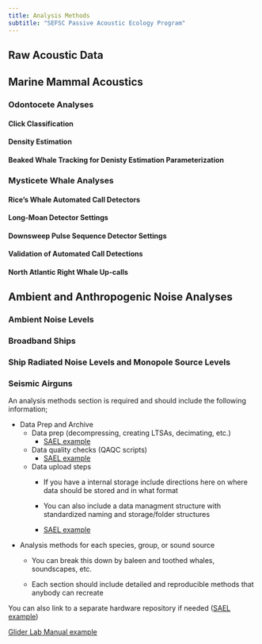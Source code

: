 ```yaml
---
title: Analysis Methods
subtitle: "SEFSC Passive Acoustic Ecology Program"
---
```


## Raw Acoustic Data


## Marine Mammal Acoustics

### Odontocete Analyses

#### Click Classification

#### Density Estimation

#### Beaked Whale Tracking for Denisty Estimation Parameterization


### Mysticete Whale Analyses

<!-- Analyses focused on calls of the Rice’s whale, the only resident baleen whale found in the GOM, required only the low-frequency data for these analyses. The HARP recordings were decimated by factors of 100 and 10 for 200 kHz and 20 kHz data, respectively, to yield 2000 Hz data with an effective bandwidth of 10 to 1000 Hz. While low-frequency call detection effort was focused on Rice’s whale calls, rare opportunistic detections of other baleen whale species were noted when they occurred, as were sounds of unknown origin that could potentially be produced by baleen whales. -->

#### Rice's Whale Automated Call Detectors

<!-- Spectrogram cross-correlation detectors for Rice’s whale long-moan calls and downsweep pulse sequences were developed in Ishmael (Version 1.0; Mellinger and Clark 2000) using a two-day training dataset and a separate testing dataset to characterize miss rates and false detection rates (Soldevilla et al. 2022b). For all analyses, spectrograms were calculated using an FFT frame size of 512 samples, no zero-padding, 50% overlap, and spectrogram equalization with 3 s spectral averaging. -->

#### Long-Moan Detector Settings

<!-- Eastern long-moan call contours contain five sections which include the preliminary upsweep, the approximately 150 Hz tone, the first part of the downsweep (slope 1), the second part of the downsweep (slope 2), and the long nearly-constant-frequency tail (Figure 3). The crosscorrelation contour kernel for the long-moan call focused on the 150 Hz tone and slope 1, the most consistent parts of the frequency-modulated tonal call. The kernel contour is defined by a 1.1 s tone from 146 Hz to 145 Hz followed by a 3.7 s downsweep from 145 Hz to 112 Hz, each with a 14 Hz contour bandwidth. Detection function smoothing was enabled. The detection threshold was set to 4.5, and minimum and maximum detection durations were 0.5 s and 3.0 s, respectively. The minimum time allowed between subsequent detection events was 0.5 s. The threshold of 4.5, yielding a 6.4% missed call rate and a 26.4% false detection rate on a test dataset, was selected to minimize miss rates without excessive false detection rates. Missed detections were typically associated with calls with low signal to noise ratios. The majority of false alarms were associated with disk write noise from the recording instrument and tonal sounds from passing ships. While this detector was developed on eastern long-moan calls, it is also effective at detecting western long-moan variants since the 150 Hz tone component is consistent across all long-moan types. A subsequent manual review step further reduces the false detection rate (see Validation of Automated Call Detections). -->

#### Downsweep Pulse Sequence Detector Settings

<!-- The Ishmael downsweep pulse sequence detector used the regular sequence feature to detect sequences of individual downsweep pulses as a single call. The cross-correlation contour kernel was defined as a single 0.4 s downsweep from 120 Hz to 80 Hz, with a 20 Hz contour bandwidth. For regular sequences, the minimum and maximum repetition period between individual pulse detections were set to 0.9 s and 1.1 s, respectively, and an 11 s window with 75% overlap was used. The detection threshold was set to 11, and minimum and -->
<!-- maximum detection durations were set to 0.1 s and 40 s, respectively. The minimum time allowed between detection events was 0.4 s. The threshold of 11, yielding a 12.6% missed sequences rate and a 69.1% false detection rate on a test dataset, was selected to minimize miss rates without excessive false detection rates. Missed detections were typically associated with calls with low signal to noise ratios. The majority of false alarms were associated with long-moan calls with strongly pulsed tails and seismic survey airgun pulses with unusually short inter-pulse intervals or strong multipath effects. -->

#### Validation of Automated Call Detections

<!-- Given the critically endangered status of Rice’s whales, automated detector thresholds were intentionally set to minimize missed detections at the cost of increased false positive detections, rather than selecting a threshold with equal miss and false alarm rates. The threshold selections aimed to reduce missed detections as much as possible while balancing the need to keep false detections within a reasonable number. Therefore, these preliminary detections require a follow-up step to manually validate and remove all false detections for a final dataset. This semi-automated process is both more efficient and consistent than a complete -->
<!-- manual detection process and more accurate than a fully automated process. In the validation step, each automated detection is manually reviewed and scored as a true or false detection, and false positive rates are calculated as the percentage of false positives to total detections. -->

#### North Atlantic Right Whale Up-calls


## Ambient and Anthropogenic Noise Analyses

### Ambient Noise Levels

<!-- Long-term spectrograms and ambient noise curves were estimated from the following methods from Wiggins et al. 2016 at three different resolutions: -->

<!-- 1) Low frequency, factor of 100 decimated data, 10 Hz-1 kHz in 1 Hz bins. -->
<!-- 2) Mid frequency, factor of 20 decimated data, 10 Hz-5 kHz in 10 Hz bins. -->
<!-- 3) Full frequency, 10 Hz-100 kHz in 100 Hz bins. -->

<!-- In each case, consecutive, five-s waveforms were transformed into sequential sound pressure spectral density estimates with 1 Hz bin resolution using the Welch method (Welch 1967). During recording, HARPs write sequential 75 s acoustic records to standard laptop-style computer hard disk drives such that there were 15 five-s spectra for each 75 s acoustic record. However, system self-noise can be present when the HARP is writing to disk (12 s out of each 75 s record), so the first three five-s spectra were not used for the following soundscape analyses. Statistical distributions of the noise spectra were computed per hour and per day after discarding partial days and days with deployment/recovery ship sounds or with known instrument self-noise problems. These distributions were calculated with custom MATLAB-based software to provide hourly and daily average and percentile sound pressure spectrum levels for all sites over the deployment periods in addition to long-term spectrograms. For conciseness, this report focuses on the low frequency output, which is most indicative of anthropogenic noise sources. -->


### Broadband Ships

<!-- To determine the contribution of shipping noise to the soundscape at the Gulf of Mexico HARP sites between 2020-2023, and to determine the ship types that transit near each recording location, a combination of (1) automated ship detections in the HARP acoustic recordings and (2) Automatic Identification System (AIS) data were used. The AIS data, obtained from Marine Cadastre, included ship information such as MMSI, vessel name, vessel type, vessel size, time and position at the time of each detection, and other vessel specifics. These data were used to examine ship types commonly found within 15 km of the deployed HARPs and the distances at which the ships passed each site (up to 15 km). -->

<!-- To analyze the HARP acoustic data for ship noise, a modified version of the custom ship detector in Matlab-based software Triton (github.com/MarineBioAcousticsRC/Triton/wiki /ShipDetector) was used. The detector identifies shipping events within LTSAs by examining power spectral density estimates in three user-defined frequency bands. Events meeting three conditions based on amplitude above a threshold and duration are logged as a ship passage. The original ship detector was designed to run on full bandwidth LTSAs to prevent misclassification of ship noise at sperm whale frequencies (1-10 kHz) as sperm whale clicks during odontocete detection and classification analyses. This detector was modified to meet the current objective of detecting all close approaches of ships (within 15 km) over the full bandwidth of shipping noise (30 Hz to 10 kHz). To meet these objectives, the original ship detector was modified to: 1) use the higher-resolution mid-frequency band LTSAs, 2) extend the three user-defined frequency bands to frequencies below 5 kHz, and 3) expand the 1-step detector to a 2-step detector to enhance detection of both ships with only low-frequency energy content and those with broader band energy. The frequencies for the three user-defined frequency bands were chosen to maximize the detection of shipping noise while minimizing the detection of airgun surveys. In general, for the first-step parameters, the low-frequency band ranged from 100-250 Hz or 300-850 Hz, the mid-frequency band from 250-500 Hz or 850-3000 Hz, and the high-frequency band from 500-1000 Hz or 3000-5000 Hz. For the secondstep parameters, the low-frequency band ranged from either 300-850 Hz (site DC only) or 100-500 Hz, the mid-frequency band from 850-3000 Hz (site DC only) or 500-1000 Hz, and the high-frequency band from 3000-5000 Hz. At each site, optimal settings were selected by comparing detector results with manual ship detections in a subset of data. -->

<!-- After running the ship detector with the optimal settings, the Evaluation Interface in the ship sound detector Triton Remora was used to review the detector output and correct false detections as needed. The detector’s performance was assessed by calculating precision and recall rates using the results of a manual review of 5% of each HARP dataset that was randomly selected. A quality score was given to the manual detections based on signal quality, with “1” representing a ship that would likely be detected (higher SNR), “2” a ship that possibly would be detected, and “3” a ship that would unlikely be detected (low SNR, representing -->
<!-- more distant ships). When calculating precision and recall rates, true positives were ships detected both automatically and manually, missed calls were ships detected manually (quality scores 1 and 2 only) but not automatically, and false positives were detections made automatically that were not ships. These precision and recall values were high across sites, indicating the ship detector performed well at most sites (Figure 29). -->

<!-- Broadband received levels (RLs), between 10-5000 Hz, were calculated for both ships detected automatically and those identified by AIS. To calculate broadband RL, data for the duration of each ship detection were divided into one-second bins and a Fast Fourier Transform (FFT) was applied to provide a frequency bin resolution of 1 Hz. Airgun pulses were removed from the data by using a 50% sliding window over 20 seconds of data at a time and removing mean noise levels (one second at a time) between 20-60 Hz that were above a specified threshold (presumed to be airgun pulses). Broadband RLs were then calculated using the remaining data for each one-minute time bin, as the summed band level over the 10-5000 Hz band. For ships detected automatically, the maximum broadband RL during the duration of the detection is reported as the RL at CPA. For ships identified by AIS, the broadband RL in the minute bin from 30 seconds before to 30 seconds after the CPA is reported. -->

<!-- To better understand received ship levels with respect to ship type, distance, speed, and other characteristics, and to understand the frequency of occurrence of shipping noise from vessels not equipped with AIS, automated ship detections were linked to associated ship tracks in the AIS data. Shipping data results are presented at each site as the number of acoustic detections of passing ships, the daily duration of vessel noise presence, the broadband RLs of the ships detected automatically as well as those identified by AIS, the daily number of AIS-equipped ships passing nearby, and the annual percentage of ships per ship type passing nearby. Multiple ship passings close in time are typically detected as a single detection; therefore, ship detection results represent a minimum number. -->


### Ship Radiated Noise Levels and Monopole Source Levels

<!-- Radiated Noise Levels (RNL) were calculated based on ASA/ANSI (2009) and ISO (2019) specifications. Monopole Source Levels (MSL), correcting for the effect of Lloyd’s mirror, were estimated using the approach of Gassmann et al 2017. Both sound levels, RNL and MSL, were estimated for one-third-octave bands from 10 Hz to 4 kHz. Each vessel transit recording was divided into non-overlapping segments with a duration of 1 s. A 10,000-point (NFFT) Fast Fourier Transform (FFT) was applied to each 1-second segment to provide a frequency bin resolution of 1 Hz. The magnitude of the FFT squared was multiplied by 2/NFFT2 to correct for the processing gain of the FFT. Over the duration of the transit, the mean sound pressure level (SPL) was computed over each 5-s segment every 3 s to smooth the time-frequency distribution. The resulting SPLs were reported in decibels (dB) summed from 5 to 1000 Hz with a reference pressure of 1 μPa2, and at 1 Hz and third-octave band resolution with a reference pressure of 1 μPa2/Hz. To estimate RNL, a spherical spreading propagation loss model (NSS) was calculated with the following equation: -->

<!-- NSS = 20log10(R/r0) -->

<!-- where R is the distance from the dipole source to the receiver and r0 is the reference distance (1 m). The NSS used to compute RNL does not require a source depth (dS), therefore the dS is assumed to be the dipole source for all transits. The NSS was applied to the SPL to achieve RNL (3). -->

<!-- RNL = SPL + NSS -->

<!-- A propagation loss model that corrects for the Lloyd’s mirror effect (NPL) was applied to estimate MSL to account for reflected image interference at the sea surface and for compliance with ISO (2019, Equation 4). The NPL model ignores sound refraction in the water column and reflections with the seafloor and solely accounts for reflections from the sea surface (Gassmann et al. 2017; Audoly and Meyer 2017). The propagation loss of a sound source near the surface in deep water considering the Lloyd’s mirror effect is given by: -->

<!-- insert equation here -->

<!-- MSL = SPL + NPL -->

<!-- where r1 is the distance from the source to the receiver, r2 is the distance from the reflected image source to the receiver, and k is the wave number (k = 2πf/c) in rad/m. Source depth was taken to be equal to 50% of the actual vessel draft. Harmonic mean sound speeds were calculated from depth, temperature, and salinity data obtained from the Global Ocean Forecasting System (GOFS) 3.1: 41-layer HYCOM + NCODA Global 1/12o analysis. -->

<!-- A modification of the Lloyd’s mirror model was established in Gassmann et al. (2017) to remove mismatched interference lobes identified with ship noise measurements in compliance with ANSI/ASA (2009) and ISO (2016). The modification includes using the Lloyd’s mirror model from 5 Hz up to the lowest frequency at which the Lloyd’s mirror model and the spherical spreading model intersect. At the higher frequencies, the spherical spreading model was used (Gassmann et al. 2017). The intersection frequency was unique for each passage. -->


### Seismic Airguns

<!-- Airguns were detected automatically using a matched filter detector on the low-frequency band data. The acoustic recording timeseries were filtered with a 10th order Butterworth bandpass filter between 25 and 200 Hz. Cross correlation was computed between 75 s of the envelope of the filtered timeseries and the envelope of a filtered example airgun explosion (0.7 s, Hann windowed) as the matched filter signal. The cross correlation was squared to ’sharpen’ peaks of airgun pulse detections. A floating threshold was calculated by taking the median cross-correlation value over the current 75 s of data to account for detecting airguns within varying noise conditions, such as ship passings. A cross-correlation threshold of 2*10^−6 above the median was set. When the correlation coefficient exceeded this threshold, the detection was sent to a phase 2 detection and classification step. Thresholds were determined based on a manual review of a subset of data. -->

<!-- Consecutive airgun pulse detections were required to have a minimum start time difference of 2 s. A 0.03 s running average energy across the detection was computed. The start and end times of the detection were marked when the energy rose by more than 0.5 dB above the median energy across the detection. The peak-to-peak (pp) and root-mean-square (rms) received levels (RLs) were computed over the potential pulse as well as before and after the explosion. The potential airgun pulse was classified as a false detection and removed if 1) the signal dB difference of pp and rms RLs between the during and AFTER detection periods was < 0.5 dB; 2) the dB difference of pp and rms RLs between the signal and the time BEFORE the signal was < 0.5 dB; and 3) the detection duration was shorter than 0.5 s. Further, detections with a peak-to-peak amplitude of < 120 dB were removed for this analysis. -->



An analysis methods section is required and should include the following information;

-   Data Prep and Archive
    -   Data prep (decompressing, creating LTSAs, decimating, etc.)
        -   [SAEL example](https://sael-swfsc.github.io/adrift-analysis-methods/content/DataArchive/DataPrep.html)
    -   Data quality checks (QAQC scripts)
        -   [SAEL example](https://sael-swfsc.github.io/adrift-analysis-methods/content/DataArchive/DataQualityCheck.html)
    -   Data upload steps
        -   If you have a internal storage include directions here on where data should be stored and in what format

        -   You can also include a data managment structure with standardized naming and storage/folder structures

        -   [SAEL example](https://sael-swfsc.github.io/adrift-analysis-methods/content/DataArchive/DataUpload.html)
-   Analysis methods for each species, group, or sound source
    -   You can break this down by baleen and toothed whales, soundscapes, etc.

    -   Each section should include detailed and reproducible methods that anybody can recreate

You can also link to a separate hardware repository if needed ([SAEL example](https://sael-swfsc.github.io/SAEL-lab-manual/content/Analysis-adrift.html))

[Glider Lab Manual example](https://swfsc.github.io/glider-lab-manual/content/dataproc-gliders.html)
